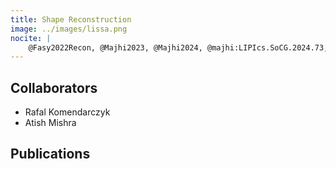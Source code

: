 ```yaml
---
title: Shape Reconstruction
image: ../images/lissa.png
nocite: |
    @Fasy2022Recon, @Majhi2023, @Majhi2024, @majhi:LIPIcs.SoCG.2024.73, @Komendarczyk2024-su
---
```


## Collaborators
- Rafal Komendarczyk
- Atish Mishra

## Publications
:::{#refs}
:::